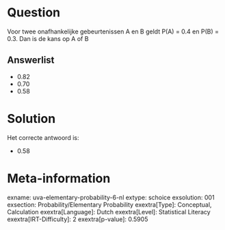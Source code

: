 Question
========

Voor twee onafhankelijke gebeurtenissen A en B geldt P(A) = 0.4 en P(B)
= 0.3. Dan is de kans op A of B

Answerlist
----------

* 0.82
* 0.70
* 0.58

Solution
========

Het correcte antwoord is: 

* 0.58

Meta-information
================
exname: uva-elementary-probability-6-nl
extype: schoice
exsolution: 001
exsection: Probability/Elementary Probability
exextra[Type]: Conceptual, Calculation
exextra[Language]: Dutch
exextra[Level]: Statistical Literacy
exextra[IRT-Difficulty]: 2
exextra[p-value]: 0.5905
